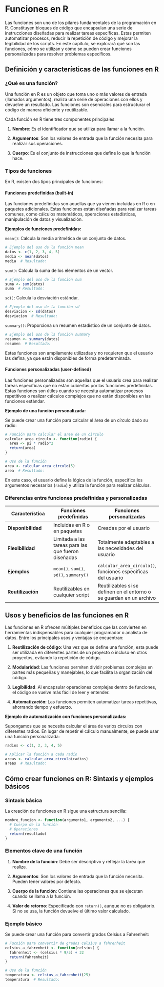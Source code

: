 # Funciones en R

Las funciones son uno de los pilares fundamentales de la programación en R. Constituyen bloques de código que encapsulan una serie de instrucciones diseñadas para realizar tareas específicas. Estas permiten automatizar procesos, reducir la repetición de código y mejorar la legibilidad de los scripts. En este capítulo, se explorará qué son las funciones, cómo se utilizan y cómo se pueden crear funciones personalizadas para resolver problemas específicos.

## Definición y características de las funciones en R

### ¿Qué es una función?

Una función en R es un objeto que toma uno o más valores de entrada (llamados argumentos), realiza una serie de operaciones con ellos y devuelve un resultado. Las funciones son esenciales para estructurar el código de manera eficiente y reutilizable.

Cada función en R tiene tres componentes principales:

1.  **Nombre**: Es el identificador que se utiliza para llamar a la función.

2.  **Argumentos**: Son los valores de entrada que la función necesita para realizar sus operaciones.

3.  **Cuerpo**: Es el conjunto de instrucciones que define lo que la función hace.

### Tipos de funciones

En R, existen dos tipos principales de funciones:

#### Funciones predefinidas (built-in)

Las funciones predefinidas son aquellas que ya vienen incluidas en R o en paquetes adicionales. Estas funciones están diseñadas para realizar tareas comunes, como cálculos matemáticos, operaciones estadísticas, manipulación de datos y visualización.

**Ejemplos de funciones predefinidas:**

`mean()`: Calcula la media aritmética de un conjunto de datos.

```r
# Ejemplo del uso de la función mean
datos <- c(1, 2, 3, 4, 5)
media <- mean(datos)
media  # Resultado: 
```

`sum()`: Calcula la suma de los elementos de un vector.

```r
# Ejemplo del uso de la función sum
suma <- sum(datos)
suma  # Resultado: 
```

`sd()`: Calcula la desviación estándar.

```r
# Ejemplo del uso de la función sd
desviacion <- sd(datos)
desviacion  # Resultado: 
```

`summary()`: Proporciona un resumen estadístico de un conjunto de datos.

```r
# Ejemplo del uso de la función summary
resumen <- summary(datos)
resumen  # Resultado:

```

Estas funciones son ampliamente utilizadas y no requieren que el usuario las defina, ya que están disponibles de forma predeterminada.

#### Funciones personalizadas (user-defined)

Las funciones personalizadas son aquellas que el usuario crea para realizar tareas específicas que no están cubiertas por las funciones predefinidas. Estas funciones son útiles cuando se necesita automatizar procesos repetitivos o realizar cálculos complejos que no están disponibles en las funciones estándar.

**Ejemplo de una función personalizada:**

Se puede crear una función para calcular el área de un círculo dado su radio:

```r
# Función para calcular el area de un circulo
calcular_area_circulo <- function(radio) {
  area <- pi * radio^2
  return(area)
}

# Uso de la función
area <- calcular_area_circulo(5)
area  # Resultado: 
```

En este caso, el usuario define la lógica de la función, especifica los argumentos necesarios (`radio`) y utiliza la función para realizar cálculos.

### Diferencias entre funciones predefinidas y personalizadas

| Característica | Funciones predefinidas | Funciones personalizadas |
|------------------------|------------------------|------------------------|
| **Disponibilidad** | Incluidas en R o en paquetes | Creadas por el usuario |
| **Flexibilidad** | Limitada a las tareas para las que fueron diseñadas | Totalmente adaptables a las necesidades del usuario |
| **Ejemplos** | `mean()`, `sum()`, `sd()`, `summary()` | `calcular_area_circulo()`, funciones específicas del usuario |
| **Reutilización** | Reutilizables en cualquier script | Reutilizables si se definen en el entorno o se guardan en un archivo |

## Usos y beneficios de las funciones en R

Las funciones en R ofrecen múltiples beneficios que las convierten en herramientas indispensables para cualquier programador o analista de datos. Entre los principales usos y ventajas se encuentran:

1.  **Reutilización de código**: Una vez que se define una función, esta puede ser utilizada en diferentes partes de un proyecto o incluso en otros proyectos, evitando la repetición de código.

2.  **Modularidad**: Las funciones permiten dividir problemas complejos en partes más pequeñas y manejables, lo que facilita la organización del código.

3.  **Legibilidad**: Al encapsular operaciones complejas dentro de funciones, el código se vuelve más fácil de leer y entender.

4.  **Automatización**: Las funciones permiten automatizar tareas repetitivas, ahorrando tiempo y esfuerzo.

**Ejemplo de automatización con funciones personalizadas:**

Supongamos que se necesita calcular el área de varios círculos con diferentes radios. En lugar de repetir el cálculo manualmente, se puede usar una función personalizada:

```r
radios <- c(1, 2, 3, 4, 5)

# Aplicar la función a cada radio
areas <- calcular_area_circulo(radios)
areas  # Resultado:
```

## Cómo crear funciones en R: Sintaxis y ejemplos básicos

### Sintaxis básica

La creación de funciones en R sigue una estructura sencilla:

```r

nombre_funcion <- function(argumento1, argumento2, ...) {
  # Cuerpo de la función
  # Operaciones
  return(resultado)
}
```

### Elementos clave de una función

1.  **Nombre de la función**: Debe ser descriptivo y reflejar la tarea que realiza.

2.  **Argumentos**: Son los valores de entrada que la función necesita. Pueden tener valores por defecto.

3.  **Cuerpo de la función**: Contiene las operaciones que se ejecutan cuando se llama a la función.

4.  **Valor de retorno**: Especificado con `return()`, aunque no es obligatorio. Si no se usa, la función devuelve el último valor calculado.

### Ejemplo básico

Se puede crear una función para convertir grados Celsius a Fahrenheit:

```r
# Fucnión para convertir de grados celsius a fahrenheit
celsius_a_fahrenheit <- function(celsius) {
  fahrenheit <- (celsius * 9/5) + 32
  return(fahrenheit)
}

# Uso de la función
temperatura <- celsius_a_fahrenheit(25)
temperatura  # Resultado:
```
